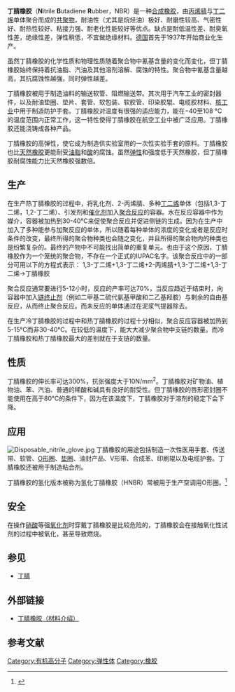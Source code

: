 {{Refimprove|date=2013年8月}}
{{Chembox
| verifiedrevid = 476993931
| ImageFile = Nitrile_Butadiene_Rubber.png
| ImageSize = 400
| IUPACName =
| OtherNames =
| Section1 = {{Chembox Identifiers
| CASNo_Ref = {{cascite|correct|CAS}}
| CASNo = 9003-18-3
| PubChem =
| ChemSpiderID_Ref = {{chemspidercite|correct|chemspider}}
| ChemSpiderID = NA
| SMILES = }}
| Section2 = {{Chembox Properties
| Formula =
| MolarMass =
| Appearance =
| Density =
| MeltingPt =
| BoilingPt =
| Solubility = }}
| Section3 = {{Chembox Hazards
  | MainHazards =
  | FlashPt =
  | Autoignition =
 }}
}}

'''丁腈橡胶'''（'''N'''itrile '''B'''utadiene '''R'''ubber，NBR）是一种[[合成橡胶|合成橡胶]]，由[[丙烯腈|丙烯腈]]与[[丁二烯|丁二烯]]单体聚合而成的[[共聚物|共聚物]]，耐油性（尤其是烷烃油）极好、耐磨性较高、气密性好、耐热性较好、粘接力强、耐老化性能较好等优点。缺点是耐低温性差、耐臭氧性差，绝缘性差，弹性稍低，不宜做绝缘材料。[[德国|德国]]首先于1937年开始商业化生产。

虽然丁腈橡胶的化学性质和物理性质随着聚合物中氰基含量的变化而变化，但丁腈橡胶始终保持着抗油脂、汽油及其他溶剂溶解、腐蚀的特性。聚合物中氰基含量越高，其抗腐蚀性越强，同时弹性越差。

丁腈橡胶被用于制造油料的输送软管、阻燃输送带。其次用于汽车工业的密封器件，以及耐油垫圈、垫片、套管、软包装、软胶管、印染胶辊、电缆胶材料、[[核能|核工业]]中用于制造防护手套。丁腈橡胶对温度有很强的适应能力，能在−40至108 °C的温度范围内正常工作，这一特性使得丁腈橡胶在航空工业中被广泛应用。丁腈橡胶还能浇铸成各种产品。

丁腈橡胶的高弹性，使它成为制造供实验室用的一次性实验手套的原料。丁腈橡胶也比[[天然橡胶|天然橡胶]]更能耐受[[油脂|油脂]]和[[酸|酸]]的腐蚀。虽然[[弹性|弹性]]和强度低于天然橡胶，但丁腈橡胶耐腐蚀能力比天然橡胶强数倍。

==生产==
在生产热丁腈橡胶的过程中，将乳化剂、2-丙烯腈、多种[[丁二烯|丁二烯]]单体（包括1,3-丁二烯，1,2-丁二烯）、引发剂和[[催化剂|催化剂]]加入[[聚合反应|聚合反应]]的容器。水在反应容器中作为媒介，容器被加热到30-40℃来促使聚合反应并促进侧链的生成。因为在生产中加入了多种能参与加聚反应的单体，所以随着每种单体的浓度的变化或者是反应时条件的改变，最终所得的聚合物种类也会随之变化，并且所得的聚合物内的种类也是纷繁复杂的。最终的产物中不可能找出简单的重复单元。也由于这个原因，丁腈橡胶作为一个笼统的聚合物，不存在一个正式的IUPAC名字。该聚合反应中的一部分可用以下的方程式表示：
1,3-丁二烯+1,3-丁二烯+2-丙烯腈+1,3-丁二烯+1,3-丁二烯→丁腈橡胶

聚合反应通常要进行5-12小时，反应的产率可达70%，当反应趋近于结束时，向容器中加入[[链终止剂|链终止剂]]（例如二甲基二硫代氨基甲酸和二乙基羟胺）与剩余的自由基反应，从而终止聚合反应。而未反应的单体通过在泥浆气提器除去。

在生产冷丁腈橡胶的过程中和热丁腈橡胶的过程十分相似，聚合反应容器被加热到5-15℃而非30-40℃。在较低的温度下，能大大减少聚合物中支链的数量。而冷丁腈橡胶和热丁腈橡胶最大的差别就在于支链的数量。

==性质==
丁腈橡胶的伸长率可达300%，抗张强度大于10N/mm<sup>2</sup>。丁腈橡胶对矿物油、植物油、苯、汽油、普通的稀酸和碱具有良好的耐受性。但丁腈橡胶的唇形密封圈不能使用在高于80℃的条件下，因为在该温度下，丁腈橡胶对于溶剂的稳定下会下降。

==应用==
[[File:Disposable_nitrile_glove.jpg|thumb]]
丁腈橡胶的用途包括制造一次性医用手套、传送带、软管、[[O形圈|O形圈]]、[[垫圈|垫圈]]、油封产品、V形带、合成革、印刷辊以及电缆护套。丁腈橡胶还被用于制造粘合剂。

丁腈橡胶的氢化版本被称为氢化丁腈橡胶（HNBR）常被用于生产空调用O形圈。<ref>{{cite web |url=http://orings.com/tech_compound.php |title=存档副本 |accessdate=2012-05-28 |deadurl=yes |archiveurl=https://web.archive.org/web/20120328050025/http://orings.com/tech_compound.php |archivedate=2012-03-28 }}</ref>

==安全==
在操作[[硝酸|硝酸]]等强[[氧化剂|氧化剂]]时穿戴丁腈橡胶是比较危险的，丁腈橡胶会在接触氧化性试剂的过程中被氧化，甚至导致燃烧。

==参见==
*[[丁腈|丁腈]]

==外部链接==
*[http://www.chrubber.com.tw/page/about/index.aspx?kind=41 丁腈橡胶（材料介绍）]{{Wayback|url=http://www.chrubber.com.tw/page/about/index.aspx?kind=41 |date=20180523100503 }}

==参考文献==
{{reflist}}

{{合成材料}}

[[Category:有机高分子|Category:有机高分子]]
[[Category:弹性体|Category:弹性体]]
[[Category:橡胶|Category:橡胶]]